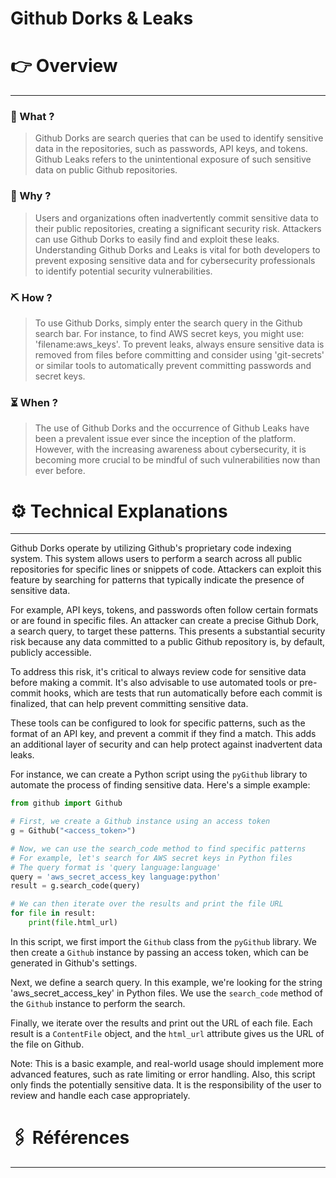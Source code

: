 # Github Dorks & Leaks


# 👉 Overview

---

### 👀 What ?

> Github Dorks are search queries that can be used to identify sensitive data in the repositories, such as passwords, API keys, and tokens. Github Leaks refers to the unintentional exposure of such sensitive data on public Github repositories.
> 

### 🧐 Why ?

> Users and organizations often inadvertently commit sensitive data to their public repositories, creating a significant security risk. Attackers can use Github Dorks to easily find and exploit these leaks. Understanding Github Dorks and Leaks is vital for both developers to prevent exposing sensitive data and for cybersecurity professionals to identify potential security vulnerabilities.
> 

### ⛏️ How ?

> To use Github Dorks, simply enter the search query in the Github search bar. For instance, to find AWS secret keys, you might use: 'filename:aws_keys'. To prevent leaks, always ensure sensitive data is removed from files before committing and consider using 'git-secrets' or similar tools to automatically prevent committing passwords and secret keys.
> 

### ⏳ When ?

> The use of Github Dorks and the occurrence of Github Leaks have been a prevalent issue ever since the inception of the platform. However, with the increasing awareness about cybersecurity, it is becoming more crucial to be mindful of such vulnerabilities now than ever before.
> 

# ⚙️ Technical Explanations

---

Github Dorks operate by utilizing Github's proprietary code indexing system. This system allows users to perform a search across all public repositories for specific lines or snippets of code. Attackers can exploit this feature by searching for patterns that typically indicate the presence of sensitive data.

For example, API keys, tokens, and passwords often follow certain formats or are found in specific files. An attacker can create a precise Github Dork, a search query, to target these patterns. This presents a substantial security risk because any data committed to a public Github repository is, by default, publicly accessible.

To address this risk, it's critical to always review code for sensitive data before making a commit. It's also advisable to use automated tools or pre-commit hooks, which are tests that run automatically before each commit is finalized, that can help prevent committing sensitive data.

These tools can be configured to look for specific patterns, such as the format of an API key, and prevent a commit if they find a match. This adds an additional layer of security and can help protect against inadvertent data leaks.

For instance, we can create a Python script using the `pyGithub` library to automate the process of finding sensitive data. Here's a simple example:

```python
from github import Github

# First, we create a Github instance using an access token
g = Github("<access_token>")

# Now, we can use the search_code method to find specific patterns
# For example, let's search for AWS secret keys in Python files
# The query format is 'query language:language'
query = 'aws_secret_access_key language:python'
result = g.search_code(query)

# We can then iterate over the results and print the file URL
for file in result:
    print(file.html_url)

```

In this script, we first import the `Github` class from the `pyGithub` library. We then create a `Github` instance by passing an access token, which can be generated in Github's settings.

Next, we define a search query. In this example, we're looking for the string 'aws_secret_access_key' in Python files. We use the `search_code` method of the `Github` instance to perform the search.

Finally, we iterate over the results and print out the URL of each file. Each result is a `ContentFile` object, and the `html_url` attribute gives us the URL of the file on Github.

Note: This is a basic example, and real-world usage should implement more advanced features, such as rate limiting or error handling. Also, this script only finds the potentially sensitive data. It is the responsibility of the user to review and handle each case appropriately.

# 🖇️ Références

---